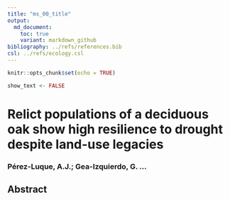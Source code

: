 ```yaml
---
title: "ms_00_title"
output:  
  md_document:
    toc: true
    variant: markdown_github
bibliography: ../refs/references.bib
csl: ../refs/ecology.csl
---
```


```r
knitr::opts_chunk$set(echo = TRUE)
```

```r
show_text <- FALSE
```

# Relict populations of a deciduous oak show high resilience to drought despite land-use legacies 

### Pérez-Luque, A.J.; Gea-Izquierdo, G. ...

## Abstract 

